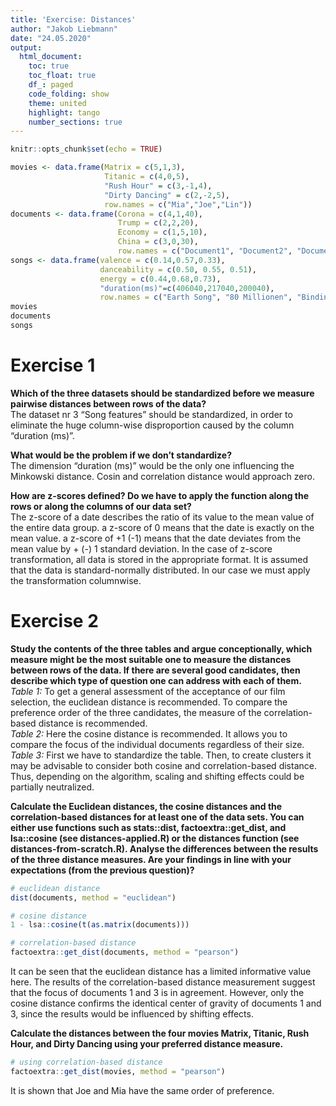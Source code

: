 ```yaml
---
title: 'Exercise: Distances'
author: "Jakob Liebmann"
date: "24.05.2020"
output: 
  html_document:
    toc: true
    toc_float: true
    df_: paged
    code_folding: show  
    theme: united
    highlight: tango
    number_sections: true
---
```


```r
knitr::opts_chunk$set(echo = TRUE)
```


```r
movies <- data.frame(Matrix = c(5,1,3), 
                     Titanic = c(4,0,5), 
                     "Rush Hour" = c(3,-1,4), 
                     "Dirty Dancing" = c(2,-2,5), 
                     row.names = c("Mia","Joe","Lin"))
documents <- data.frame(Corona = c(4,1,40), 
                        Trump = c(2,2,20), 
                        Economy = c(1,5,10), 
                        China = c(3,0,30), 
                        row.names = c("Document1", "Document2", "Document3"))
songs <- data.frame(valence = c(0.14,0.57,0.33), 
                    danceability = c(0.50, 0.55, 0.51), 
                    energy = c(0.44,0.68,0.73), 
                    "duration(ms)"=c(406040,217040,200040), 
                    row.names = c("Earth Song", "80 Millionen", "Binding Lights"))
movies
documents
songs
```

# Exercise 1
**Which of the three datasets should be standardized before we measure pairwise distances between rows of the data?**  
The dataset nr 3 "Song features" should be standardized, in order to eliminate the huge column-wise disproportion caused by the column "duration (ms)".

**What would be the problem if we don’t standardize?**  
The dimension "duration (ms)" would be the only one influencing the Minkowski distance. Cosin and correlation distance would approach zero.

**How are z-scores defined? Do we have to apply the function along the rows or along the columns of our data set?**  
The z-score of a date describes the ratio of its value to the mean value of the entire data group. a z-score of 0 means that the date is exactly on the mean value. a z-score of +1 (-1) means that the date deviates from the mean value by + (-) 1 standard deviation. In the case of z-score transformation, all data is stored in the appropriate format. It is assumed that the data is standard-normally distributed. In our case we must apply the transformation columnwise.

# Exercise 2
**Study the contents of the three tables and argue conceptionally, which measure might be the most suitable one to measure the distances between rows of the data. If there are several good candidates, then describe which type of question one can address with each of them.**  
*Table 1:* To get a general assessment of the acceptance of our film selection, the euclidean distance is recommended. To compare the preference order of the three candidates, the measure of the correlation-based distance is recommended.  
*Table 2:* Here the cosine distance is recommended. It allows you to compare the focus of the individual documents regardless of their size.  
*Table 3:* First we have to standardize the table. Then, to create clusters it may be advisable to consider both cosine and correlation-based distance. Thus, depending on the algorithm, scaling and shifting effects could be partially neutralized.

**Calculate the Euclidean distances, the cosine distances and the correlation-based distances for at least one of the data sets. You can either use functions such as stats::dist, factoextra::get_dist, and lsa::cosine (see distances-applied.R) or the distances function (see distances-from-scratch.R). Analyse the differences between the results of the three distance measures. Are your findings in line with your expectations (from the previous question)?**  
```r
# euclidean distance
dist(documents, method = "euclidean")

# cosine distance
1 - lsa::cosine(t(as.matrix(documents)))

# correlation-based distance
factoextra::get_dist(documents, method = "pearson")
```

It can be seen that the euclidean distance has a limited informative value here. The results of the correlation-based distance measurement suggest that the focus of documents 1 and 3 is in agreement.  However, only the cosine distance confirms the identical center of gravity of documents 1 and 3, since the results would be influenced by shifting effects.  

**Calculate the distances between the four movies Matrix, Titanic, Rush Hour, and Dirty Dancing using your preferred distance measure.**  
```r
# using correlation-based distance
factoextra::get_dist(movies, method = "pearson")
```

It is shown that Joe and Mia have the same order of preference.
